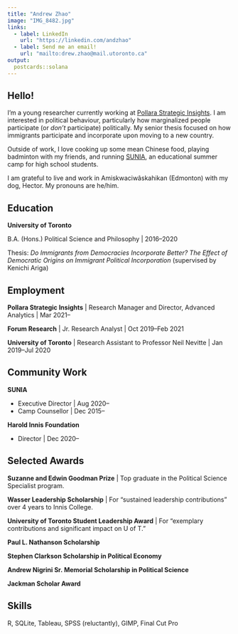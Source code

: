 ```yaml
---
title: "Andrew Zhao"
image: "IMG_8482.jpg"
links:
  - label: LinkedIn
    url: "https://linkedin.com/andzhao"
  - label: Send me an email!
    url: "mailto:drew.zhao@mail.utoronto.ca"
output:
  postcards::solana
---
```


## Hello!

I'm a young researcher currently working at [Pollara Strategic Insights](https://www.pollara.com/). I am interested in political behaviour, particularly how marginalized people participate (or *don't* participate) politically. My senior thesis focused on how immigrants participate and incorporate upon moving to a new country.

Outside of work, I love cooking up some mean Chinese food, playing badminton with my friends, and running [SUNIA](https://www.sunia.ca/), an educational summer camp for high school students. 

I am grateful to live and work in Amiskwaciwâskahikan (Edmonton) with my dog, Hector. My pronouns are he/him.

## Education

**University of Toronto**

B.A. (Hons.) Political Science and Philosophy | 2016--2020

Thesis: *Do Immigrants from Democracies Incorporate Better? The Effect of Democratic 
Origins on Immigrant Political Incorporation* (supervised by Kenichi Ariga)

## Employment

**Pollara Strategic Insights** | Research Manager and Director, Advanced Analytics | Mar 2021--

**Forum Research** | Jr. Research Analyst | Oct 2019--Feb 2021

**University of Toronto** | Research Assistant to Professor Neil Nevitte | Jan 2019--Jul 2020

## Community Work

**SUNIA**

* Executive Director | Aug 2020--
* Camp Counsellor | Dec 2015--

**Harold Innis Foundation**

* Director | Dec 2020--

## Selected Awards

**Suzanne and Edwin Goodman Prize** | Top graduate in the Political Science Specialist program.

**Wasser Leadership Scholarship** | For "sustained leadership contributions" over 4 years to Innis College.

**University of Toronto Student Leadership Award** | For "exemplary contributions and significant impact on U of T."

**Paul L. Nathanson Scholarship**

**Stephen Clarkson Scholarship in Political Economy**

**Andrew Nigrini Sr. Memorial Scholarship in Political Science**

**Jackman Scholar Award**

## Skills

R, SQLite, Tableau, SPSS (reluctantly), GIMP, Final Cut Pro
